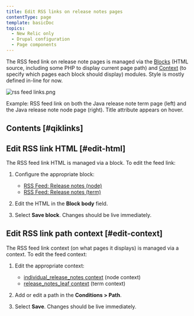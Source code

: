 ```yaml
---
title: Edit RSS links on release notes pages
contentType: page
template: basicDoc
topics:
  - New Relic only
  - Drupal configuration
  - Page components
---
```


The RSS feed link on release note pages is managed via the [Blocks](/admin/structure/block) (HTML source, including some PHP to display current page path) and [Context](/admin/structure/context) (to specify which pages each block should display) modules. Style is mostly defined in-line for now.

![rss feed links.png](./images/rss-feed-links.png "rss feed links.png")

Example: RSS feed link on both the Java release note term page (left) and the Java release note node page (right). Title attribute appears on hover.

## Contents [#qiklinks]

## Edit RSS link HTML [#edit-html]

The RSS feed link HTML is managed via a block. To edit the feed link:

1. Configure the appropriate block:

   * [RSS Feed: Release notes (node)](/admin/structure/block/manage/block/71/configure)
   * [RSS Feed: Release notes (term)](/admin/structure/block/manage/block/76/configure)
2. Edit the HTML in the **Block body** field.
3. Select **Save block**. Changes should be live immediately.

## Edit RSS link path context [#edit-context]

The RSS feed link context (on what pages it displays) is managed via a context. To edit the feed context:

1. Edit the appropriate context:

   * [individual_release_notes context](/admin/structure/context/list/individual_release_notes/edit) (node context)
   * [release_notes_leaf context](/admin/structure/context/list/release_notes_leaf/edit) (term context)
2. Add or edit a path in the **Conditions > Path**.
3. Select **Save**. Changes should be live immediately.
